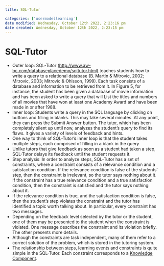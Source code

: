 ```yaml
---
title: SQL-Tutor

categories: ['usermodellearning']
date modified: Wednesday, October 12th 2022, 2:23:16 pm
date created: Wednesday, October 12th 2022, 2:23:15 pm
---
```


# SQL-Tutor


- Outer loop: SQL-Tutor (<http://www.aw-bc.com/databaseplacedemo/sqltutor.html)> teaches students how to write a query to a relational database (B. Martin & Mitrovic, 2002; Mitrovic, 2003; Mitrovic & Ohlsson, 1999). Each task consists of a database and information to be retrieved from it. In Figure 5, for instance, the student has been given a database of movie information and has been asked to write a query that will List the titles and numbers of all movies that have won at least one Academy Award and have been made in or after 1988.
- Inner loop: Students write a query in the SQL language by clicking on buttons and filling in blanks. This may take several minutes. At any point, they can press the Submit Answer button. The tutor, which has been completely silent up until now, analyzes the student's query to find its flaws. It gives a variety of levels of feedback and hints.
- One way to think of SQL-Tutor's inner loop is that the student takes multiple steps, each comprised of filling in a blank in the query
- Unlike tutors that give feedback as soon as a student had taken a step, SQL-Tutor delays its feedback until the student requests it.
- Step analysis: In order to analyze steps, SQL-Tutor has a set of constraints, where a constraint consists of a relevance condition and a satisfaction condition. If the relevance condition is false of the students' step, then the constraint is irrelevant, so the tutor says nothing about it. If the constraint has a true relevance condition and a true satisfaction condition, then the constraint is satisfied and the tutor says nothing about it.
- If the relevance condition is true, and the satisfaction condition is false, then the student's step violates the constraint and the tutor has identified a topic worth talking about. In particular, every constraint has two messages.
- Depending on the feedback level selected by the tutor or the student, one of them may be presented to the student when the constraint is violated. One message describes the constraint and its violation briefly. The other presents more details.
- Although the constraints are task independent, many of them refer to a correct solution of the problem, which is stored in the tutoring system.
- The relationship between steps, learning events and constraints is quite simple in the SQL-Tutor. Each constraint corresponds to a [Knowledge Component](Knowledge%20Component.qmd).



